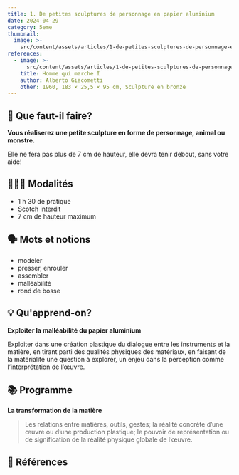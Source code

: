 ```yaml
---
title: 1. De petites sculptures de personnage en papier aluminium
date: 2024-04-29
category: 5eme
thumbnail:
  image: >-
    src/content/assets/articles/1-de-petites-sculptures-de-personnage-en-papier-aluminium/thumbnail/image.webp
references:
  - image: >-
      src/content/assets/articles/1-de-petites-sculptures-de-personnage-en-papier-aluminium/references/0/image.webp
    title: Homme qui marche I
    author: Alberto Giacometti
    other: 1960, 183 × 25,5 × 95 cm, Sculpture en bronze
---
```

## 🧐 Que faut-il faire?

**Vous réaliserez une petite sculpture en forme de personnage, animal ou monstre.**

Elle ne fera pas plus de 7 cm de hauteur, elle devra tenir debout, sans votre aide!

## 👩🏼‍🏫 Modalités

* 1 h 30 de pratique
* Scotch interdit
* 7 cm de hauteur maximum

## 🗣 Mots et notions

* modeler
* presser, enrouler
* assembler
* malléabilité
* rond de bosse

## 💡 Qu'apprend-on?

**Exploiter la malléabilité du papier aluminium**

Exploiter dans une création plastique du dialogue entre les instruments et la matière, en tirant parti des qualités physiques des matériaux, en faisant de la matérialité une question à explorer, un enjeu dans la perception comme l’interprétation de l’œuvre.

## 📚 Programme

**La transformation de la matière**

> Les relations entre matières, outils, gestes; la réalité concrète d’une œuvre ou d’une production plastique; le pouvoir de représentation ou de signification de la réalité physique globale de l’œuvre.

## 👀 Références
